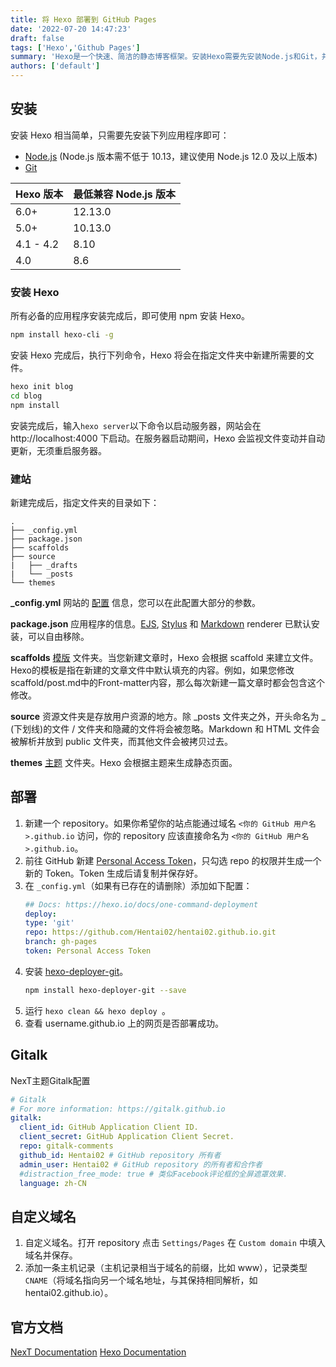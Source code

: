 ```yaml
---
title: 将 Hexo 部署到 GitHub Pages
date: '2022-07-20 14:47:23'
draft: false
tags: ['Hexo','Github Pages']
summary: 'Hexo是一个快速、简洁的静态博客框架。安装Hexo需要先安装Node.js和Git，并使用npm安装Hexo-cli。创建博客后，可以通过 `hexo init` 命令初始化博客目录并使用 `hexo server` 启动本地服务器。在部署过程中，需在GitHub创建个人访问令牌并配置 `_config.yml` 文件，之后安装 `hexo-deployer-git` 插件，使用 `hexo clean && hexo deploy` 部署到GitHub Pages。可以通过Gitalk实现评论功能，还可以设置自定义域名来访问博客。'
authors: ['default']
---
```



## 安装
安装 Hexo 相当简单，只需要先安装下列应用程序即可：
- [Node.js](https://nodejs.org/en/download/releases/) (Node.js 版本需不低于 10.13，建议使用 Node.js 12.0 及以上版本)
- [Git](http://git-scm.com/)

| Hexo 版本	  | 最低兼容 Node.js 版本 |
| ----------- | ----------- |
| 6.0+      | 12.13.0       |
| 5.0+   | 10.13.0        |
| 4.1 - 4.2   | 8.10        |
| 4.0   | 8.6        |

### 安装 Hexo
所有必备的应用程序安装完成后，即可使用 npm 安装 Hexo。
```sh
npm install hexo-cli -g
```

安装 Hexo 完成后，执行下列命令，Hexo 将会在指定文件夹中新建所需要的文件。
```sh
hexo init blog
cd blog
npm install
```
安装完成后，输入`hexo server`以下命令以启动服务器，网站会在 http://localhost:4000 下启动。在服务器启动期间，Hexo 会监视文件变动并自动更新，无须重启服务器。

### 建站
新建完成后，指定文件夹的目录如下：
```
.
├── _config.yml
├── package.json
├── scaffolds
├── source
|   ├── _drafts
|   └── _posts
└── themes
```
**_config.yml**
网站的 [配置](https://hexo.io/zh-cn/docs/configuration) 信息，您可以在此配置大部分的参数。

**package.json**
应用程序的信息。[EJS](https://ejs.co/), [Stylus](http://learnboost.github.io/stylus/) 和 [Markdown](http://daringfireball.net/projects/markdown/) renderer 已默认安装，可以自由移除。

**scaffolds**
[模版](https://hexo.io/zh-cn/docs/writing) 文件夹。当您新建文章时，Hexo 会根据 scaffold 来建立文件。
Hexo的模板是指在新建的文章文件中默认填充的内容。例如，如果您修改scaffold/post.md中的Front-matter内容，那么每次新建一篇文章时都会包含这个修改。

**source**
资源文件夹是存放用户资源的地方。除 _posts 文件夹之外，开头命名为 _ (下划线)的文件 / 文件夹和隐藏的文件将会被忽略。Markdown 和 HTML 文件会被解析并放到 public 文件夹，而其他文件会被拷贝过去。

**themes**
[主题](https://hexo.io/zh-cn/docs/themes) 文件夹。Hexo 会根据主题来生成静态页面。

## 部署

1. 新建一个 repository。如果你希望你的站点能通过域名 `<你的 GitHub 用户名>.github.io` 访问，你的 repository 应该直接命名为 `<你的 GitHub 用户名>.github.io`。
2. 前往 GitHub 新建 [Personal Access Token](https://github.com/settings/tokens)，只勾选 repo 的权限并生成一个新的 Token。Token 生成后请复制并保存好。
3. 在 `_config.yml`（如果有已存在的请删除）添加如下配置：
   ```yml
   ## Docs: https://hexo.io/docs/one-command-deployment
   deploy:
   type: 'git'
   repo: https://github.com/Hentai02/hentai02.github.io.git
   branch: gh-pages
   token: Personal Access Token
    ```
4. 安装 [hexo-deployer-git](https://github.com/hexojs/hexo-deployer-git)。
   ```sh
   npm install hexo-deployer-git --save
   ```
5. 运行 `hexo clean && hexo deploy `。
6. 查看 username.github.io 上的网页是否部署成功。

## Gitalk
NexT主题Gitalk配置
```yml
# Gitalk
# For more information: https://gitalk.github.io
gitalk:
  client_id: GitHub Application Client ID.
  client_secret: GitHub Application Client Secret.
  repo: gitalk-comments
  github_id: Hentai02 # GitHub repository 所有者
  admin_user: Hentai02 # GitHub repository 的所有者和合作者
  #distraction_free_mode: true # 类似Facebook评论框的全屏遮罩效果.
  language: zh-CN
```

## 自定义域名
1. 自定义域名。打开 repository 点击 `Settings/Pages` 在 `Custom domain` 中填入域名并保存。
2. 添加一条主机记录（主机记录相当于域名的前缀，比如 www），记录类型 `CNAME`（将域名指向另一个域名地址，与其保持相同解析，如 hentai02.github.io）。

## 官方文档
[NexT Documentation](https://theme-next.js.org/docs/)
[Hexo Documentation](https://hexo.io/docs/)

